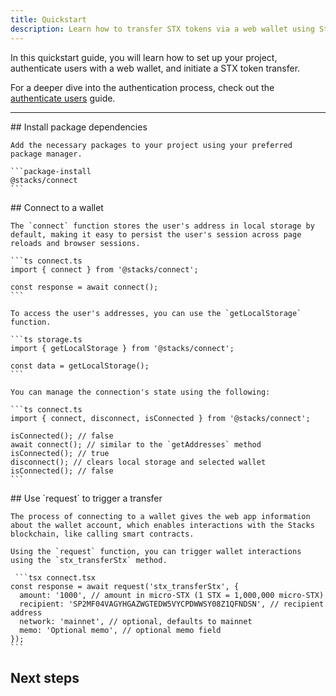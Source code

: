 ```yaml
---
title: Quickstart
description: Learn how to transfer STX tokens via a web wallet using Stacks Connect.
---
```



In this quickstart guide, you will learn how to set up your project, authenticate users with a web wallet, and initiate a STX token transfer.

For a deeper dive into the authentication process, check out the [authenticate users](/stacks/connect/guides/authenticate-users) guide.

---

<Steps>
  <Step>
    ## Install package dependencies
  
    Add the necessary packages to your project using your preferred package manager.

    ```package-install
    @stacks/connect
    ```
  </Step>
  <Step>
    ## Connect to a wallet
  
    The `connect` function stores the user's address in local storage by default, making it easy to persist the user's session across page reloads and browser sessions.

    ```ts connect.ts
    import { connect } from '@stacks/connect';

    const response = await connect();
    ```

    To access the user's addresses, you can use the `getLocalStorage` function.

    ```ts storage.ts
    import { getLocalStorage } from '@stacks/connect';

    const data = getLocalStorage();
    ```

    You can manage the connection's state using the following:

    ```ts connect.ts
    import { connect, disconnect, isConnected } from '@stacks/connect';

    isConnected(); // false
    await connect(); // similar to the `getAddresses` method
    isConnected(); // true
    disconnect(); // clears local storage and selected wallet
    isConnected(); // false
    ```
  </Step>
  <Step>
    ## Use `request` to trigger a transfer
  
    The process of connecting to a wallet gives the web app information about the wallet account, which enables interactions with the Stacks blockchain, like calling smart contracts.

    Using the `request` function, you can trigger wallet interactions using the `stx_transferStx` method.

     ```tsx connect.tsx
    const response = await request('stx_transferStx', {
      amount: '1000', // amount in micro-STX (1 STX = 1,000,000 micro-STX)
      recipient: 'SP2MF04VAGYHGAZWGTEDW5VYCPDWWSY08Z1QFNDSN', // recipient address
      network: 'mainnet', // optional, defaults to mainnet
      memo: 'Optional memo', // optional memo field
    });
    ```
  </Step>
</Steps>

## Next steps

<Cards>
  <Card
    href="/stacks/connect/guides/authenticate-users"
    title="Authenticate users"
    description="Learn how to authenticate users using the Connect package in Stacks.js."
  />
  <Card
    href="/stacks/connect/guides/broadcast-transactions"
    title="Broadcast transactions"
    description="Learn how to sign and broadcast transactions."
  />
  <Card
    href="/stacks/connect/guides/sign-messages"
    title="Sign messages"
    description="Learn how to sign messages using Stacks.js."
  />
</Cards>
